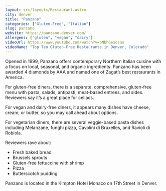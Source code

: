 ```yaml
---
layout: src/layouts/Restaurant.astro
city: denver
title: "Panzano"
categories: ["Gluten-Free", "Italian"]
slug: panzano
website: https://panzano-denver.com/
allergens: ["gluten", "vegan", "dairy"]
videoUrl: https://www.youtube.com/watch?v=bNbhGexozas
videoName: "Top Ten Gluten-Free Restaurants in Denver, Colorado"
---
```


Opened in 1999, Panzano offers contemporary Northern Italian cuisine with a focus on local, seasonal, and organic ingredients. Panzano has been awarded 4 diamonds by AAA and named one of Zagat’s best restaurants in America.

For gluten-free diners, there is a separate, comprehensive, gluten-free menu with pasta, salads, antipasti, meat-based entrees, and sides. Reviewers say it’s a great place for celiacs.

For vegan and dairy-free diners, it appears many dishes have cheese, cream, or butter, so you may call ahead about options.

For vegetarian diners, there are several veggie-based pasta dishes including Melanzane, funghi pizza, Cavolini di Bruxelles, and Ravioli di Robiola.

Reviewers rave about:
* Fresh baked bread
* Brussels sprouts
* Gluten-free fettuccine with shrimp
* Pizza
* Butterscotch pudding

Panzano is located in the Kimpton Hotel Monaco on 17th Street in Denver.
